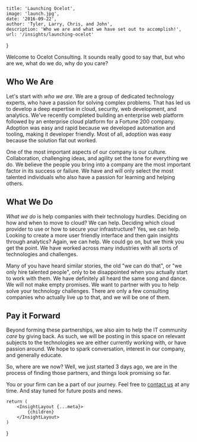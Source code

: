
    title: 'Launching Ocelot',
    image: 'launch.jpg',
    date: '2016-09-22',
    author: 'Tyler, Larry, Chris, and John',
    description: 'Who we are and what we have set out to accomplish!',
    url: '/insights/launching-ocelot'
}

Welcome to Ocelot Consulting. It sounds really good to say that, but who are we, what do we do, why do you care?

## Who We Are

Let's start with *who we are*. We are a group of dedicated technology experts, who have a passion for solving complex problems. That has led us to develop a deep expertise in cloud, security, web development, and analytics. We've recently completed building an enterprise web platform followed by an enterprise cloud platform for a Fortune 200 company.  Adoption was easy and rapid because we developed automation and tooling, making it developer friendly. Most of all, adoption was easy because the solution flat out worked.

One of the most important aspects of our company is our culture. Collaboration, challenging ideas, and agility set the tone for everything we do. We believe the people you bring into a company are the most important factor in its success or failure. We have and will only select the most talented individuals who also have a passion for learning and helping others.

## What We Do

*What we do* is help companies with their technology hurdles. Deciding on how and when to move to cloud? We can help. Deciding which cloud provider to use or how to secure your infrastructure?  Yes, we can help. Looking to create a more user friendly interface and then gain insights through analytics?  Again, we can help. We could go on, but we think you get the point. We have worked across many industries with all sorts of technologies and challenges.

Many of you have heard similar stories, the old "we can do that", or "we only hire talented people", only to be disappointed when you actually start to work with them. We have definitely all heard the same song and dance. We will not make empty promises. We want to partner with you to help solve your technology challenges. There are only a few consulting companies who actually live up to that, and we will be one of them.

## Pay it Forward

Beyond forming these partnerships, we also aim to help the IT community *care* by giving back. As such, we will be posting in this space on relevant subjects to the technologies we are either currently working with, or have passion around. We hope to spark conversation, interest in our company, and generally educate.

So, where are we now?  Well, we just started 3 days ago, we are in the process of finding those partners, and things look promising so far.

You or your firm can be a part of our journey. Feel free to [contact us](/#contact) at any time. And stay tuned for future posts and news.

    return (
        <InsightLayout {...meta}>
            {children}
        </InsightLayout>
    )
}
